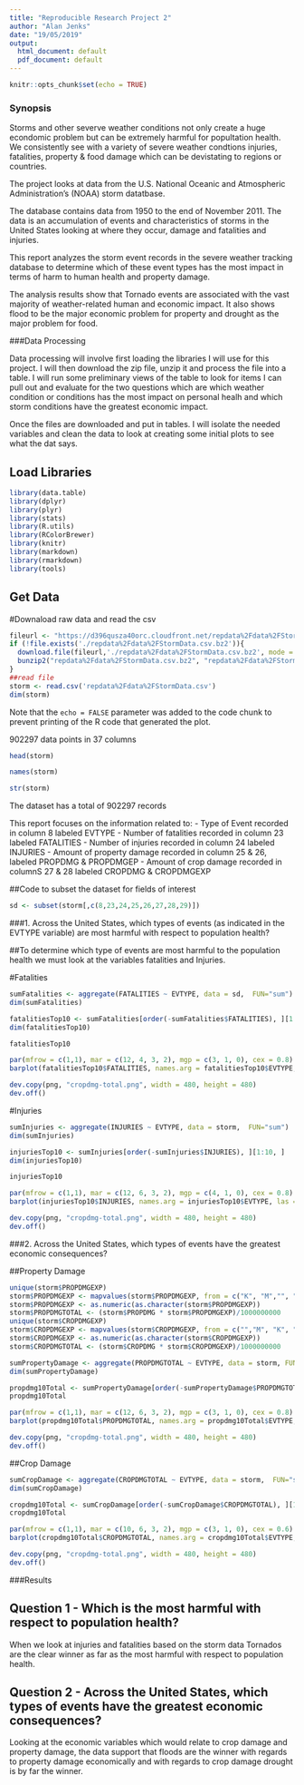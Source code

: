 ---
title: "Reproducible Research Project 2"
author: "Alan Jenks"
date: "19/05/2019"
output:
  html_document: default
  pdf_document: default
---

```{r setup, include=FALSE}
knitr::opts_chunk$set(echo = TRUE)
```

### Synopsis

Storms and other severve weather conditions not only create a huge econdomic problem but can be extremely harmful for popultation health. We consistently see with a variety of severe weather condtions injuries, fatalities, property & food damage which can be devistating to regions or countries.

The project looks at data from the U.S. National Oceanic and Atmospheric Administration's (NOAA) storm datatbase.

The database contains data from 1950 to the end of November 2011. The data is an accumulation of events and characteristics of storms in the United States looking at where they occur, damage and fatalities and injuries.

This report analyzes the storm event records in the severe weather tracking database to determine which of these event types has the most impact in terms of harm to human health and property damage.

The analysis results show that Tornado events are associated with the vast majority of weather-related human and economic impact. It also shows flood to be the major economic problem for property and drought as the major problem for food.

###Data Processing

Data processing will involve first loading the libraries I will use for this project. I will then download the zip file, unzip it and process the file into a table. I will run some preliminary views of the table to look for items I can pull out and evaluate for the two questions which are which weather condition or conditions has the most impact on personal healh and which storm conditions have the greatest economic impact.

Once the files are downloaded and put in tables. I will isolate the needed variables and clean the data to look at creating some initial plots to see what the dat says.

## Load Libraries


```{r libraries, echo=FALSE}
library(data.table)
library(dplyr)
library(plyr)
library(stats)
library(R.utils)
library(RColorBrewer)
library(knitr)
library(markdown)
library(rmarkdown)
library(tools)
```

## Get Data

#Downaload raw data and read the csv

```{r Data, echo=TRUE}
fileurl <- "https://d396qusza40orc.cloudfront.net/repdata%2Fdata%2FStormData.csv.bz2"
if (!file.exists('./repdata%2Fdata%2FStormData.csv.bz2')){
  download.file(fileurl,'./repdata%2Fdata%2FStormData.csv.bz2', mode = 'wb')
  bunzip2("repdata%2Fdata%2FStormData.csv.bz2", "repdata%2Fdata%2FStormData.csv", remove = FALSE, skip = TRUE)
}
##read file
storm <- read.csv('repdata%2Fdata%2FStormData.csv')
dim(storm)
```
Note that the `echo = FALSE` parameter was added to the code chunk to prevent printing of the R code that generated the plot.

902297 data points in 37 columns

```{r head, echo=TRUE}
head(storm)
```

```{r names, echo=TRUE}
names(storm)
```

```{r str, echo=TRUE}
str(storm)
```

The dataset has a total of 902297 records

This report focuses on the information related to:
- Type of Event recorded in column 8 labeled EVTYPE
- Number of fatalities recorded in column 23 labeled FATALITIES
- Number of injuries recorded in column 24 labeled INJURIES
- Amount of property damage recorded in column 25 & 26, labeled PROPDMG & PROPDMGEP
- Amount of crop damage recorded in columnS 27 & 28 labeled CROPDMG & CROPDMGEXP

##Code to subset the dataset for fields of interest

```{r subset, echo=TRUE}
sd <- subset(storm[,c(8,23,24,25,26,27,28,29)])
```

###1. Across the United States, which types of events (as indicated in the \color{red}{\verb|EVTYPE|}EVTYPE variable) are most harmful with respect to population health?

##To determine which type of events are most harmful to the population health we must look at the variables fatalities and Injuries.

#Fatalities

```{r fatalities, echo=TRUE}
sumFatalities <- aggregate(FATALITIES ~ EVTYPE, data = sd,  FUN="sum")
dim(sumFatalities)
```


```{r fatalities, echo=TRUE}
fatalitiesTop10 <- sumFatalities[order(-sumFatalities$FATALITIES), ][1:10, ]
dim(fatalitiesTop10)
```


```{r fatalities, echo=TRUE}
fatalitiesTop10
```


```{r fatalities, echo=TRUE}
par(mfrow = c(1,1), mar = c(12, 4, 3, 2), mgp = c(3, 1, 0), cex = 0.8)
barplot(fatalitiesTop10$FATALITIES, names.arg = fatalitiesTop10$EVTYPE, las = 3, main = "10 Fatalities Highest Events", ylab = "Number of Fatalities", col = c(brewer.pal(n = 10, name = "Set2")))

dev.copy(png, "cropdmg-total.png", width = 480, height = 480)
dev.off()
```
#Injuries

```{r injuries, echo=TRUE}
sumInjuries <- aggregate(INJURIES ~ EVTYPE, data = storm,  FUN="sum")
dim(sumInjuries)
```


```{r injuries, echo=TRUE}
injuriesTop10 <- sumInjuries[order(-sumInjuries$INJURIES), ][1:10, ]
dim(injuriesTop10)
```


```{r injuries, echo=TRUE}
injuriesTop10
```


```{r injuries, echo=TRUE}
par(mfrow = c(1,1), mar = c(12, 6, 3, 2), mgp = c(4, 1, 0), cex = 0.8)
barplot(injuriesTop10$INJURIES, names.arg = injuriesTop10$EVTYPE, las = 3, main = "10 Injuries Highest Events", ylab = "Number of Injuries", col = c(brewer.pal(n = 10, name = "Set2")))

dev.copy(png, "cropdmg-total.png", width = 480, height = 480)
dev.off()
```

###2. Across the United States, which types of events have the greatest economic consequences?

##Property Damage

```{r converting damage to dollars, echo=TRUE}
unique(storm$PROPDMGEXP)
storm$PROPDMGEXP <- mapvalues(storm$PROPDMGEXP, from = c("K", "M","", "B", "m", "+", "0", "5", "6", "?", "4", "2", "3", "h", "7", "H", "-", "1", "8"), to = c(10^3, 10^6, 1, 10^9, 10^6, 0,1,10^5, 10^6, 0, 10^4, 10^2, 10^3, 10^2, 10^7, 10^2, 0, 10, 10^8))
storm$PROPDMGEXP <- as.numeric(as.character(storm$PROPDMGEXP))
storm$PROPDMGTOTAL <- (storm$PROPDMG * storm$PROPDMGEXP)/1000000000
unique(storm$CROPDMGEXP)
storm$CROPDMGEXP <- mapvalues(storm$CROPDMGEXP, from = c("","M", "K", "m", "B", "?", "0", "k","2"), to = c(1,10^6, 10^3, 10^6, 10^9, 0, 1, 10^3, 10^2))
storm$CROPDMGEXP <- as.numeric(as.character(storm$CROPDMGEXP))
storm$CROPDMGTOTAL <- (storm$CROPDMG * storm$CROPDMGEXP)/1000000000
```

```{r converting damage to dollars, echo=TRUE}
sumPropertyDamage <- aggregate(PROPDMGTOTAL ~ EVTYPE, data = storm, FUN="sum")
dim(sumPropertyDamage)
```

```{r converting damage to dollars, echo=TRUE}
propdmg10Total <- sumPropertyDamage[order(-sumPropertyDamage$PROPDMGTOTAL), ][1:10, ]
propdmg10Total
```



```{r poperty damage, echo=TRUE}
par(mfrow = c(1,1), mar = c(12, 6, 3, 2), mgp = c(3, 1, 0), cex = 0.8)
barplot(propdmg10Total$PROPDMGTOTAL, names.arg = propdmg10Total$EVTYPE, las = 3, main = "10 Property Damages Highest Events", ylab = "Damage Property Values (in Billions)", col = c(brewer.pal(n = 10, name = "Dark2")))

dev.copy(png, "cropdmg-total.png", width = 480, height = 480)
dev.off()
```

##Crop Damage

```{r crop damage, echo=TRUE}
sumCropDamage <- aggregate(CROPDMGTOTAL ~ EVTYPE, data = storm,  FUN="sum")
dim(sumCropDamage)
```



```{r crop damage, echo=TRUE}
cropdmg10Total <- sumCropDamage[order(-sumCropDamage$CROPDMGTOTAL), ][1:10, ]
cropdmg10Total
```


```{r crop damage, echo=TRUE}
par(mfrow = c(1,1), mar = c(10, 6, 3, 2), mgp = c(3, 1, 0), cex = 0.6)
barplot(cropdmg10Total$CROPDMGTOTAL, names.arg = cropdmg10Total$EVTYPE, las = 2, main = "10 Crop Damages Highest Events", ylab = "Damage Crop Values (in Billions) ", col = c(brewer.pal(n = 10, name = "Dark2")))

dev.copy(png, "cropdmg-total.png", width = 480, height = 480)
dev.off()
```


###Results

## Question 1 - Which is the most harmful with respect to population health?

When we look at injuries and fatalities based on the storm data Tornados are the clear winner as far as the most harmful with respect to population health.

## Question 2 - Across the United States, which types of events have the greatest economic consequences?

Looking at the economic variables which would relate to crop damage and property damage, the data support that floods are the winner with regards to property damage economically and with regards to crop damage drought is by far the winner.